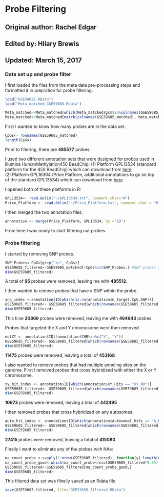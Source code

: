 Probe Filtering
======================

## Original author: Rachel Edgar
## Edited by: Hilary Brewis
## Updated: March 15, 2017

### Data set up and probe filter

I first loaded the files from the meta data pre-processing steps and formatted it in prepration for probe filtering:
```r
load("GSE59685.RData")
load("Meta_matched_GSE59685.Rdata")
```

```r
Meta_matched<-Meta_matched[which(Meta_matched$gsm%in%colnames(GSE59685_matched)),]
Meta_matched<-Meta_matched[match(colnames(GSE59685_matched), Meta_matched$gsm),]
```

First I wanted to know how many probes are in the data set.
```r
CpGs<- rownames(GSE59685_matched)
length(CpGs)
```
Prior to filtering, there are **485577** probes.

I used two different annotation sets that were designed for probes used in Illumina HumanMethylation450 BeadChip:
(1) Platform GPL13534 (standard platform for the 450 BeadChip) which can download from [here](https://www.ncbi.nlm.nih.gov/geo/query/acc.cgi?acc=GPL13534)  
(2) Platform GPL16304 (Price Platform, additional annotations to go on top of the standard GPL13534) which can download from [here](https://www.ncbi.nlm.nih.gov/geo/query/acc.cgi?acc=GPL16304)

I opened both of these platforms in R:
```r
GPL13534<- read.delim("~/GPL13534.txt", comment.char="#")
Price_Platform <- read.delim("~/Price_Platform.txt", comment.char = "#")
```

I then merged the two annotation files:
```r
annotation <- merge(Price_Platform, GPL13534, by ="ID")
```
From here I was ready to start filtering out probes. 

### Probe filtering

I started by removing SNP probes.
```r
SNP_Probes<-CpGs[grep("rs", CpGs)]
GSE59685_filtered<-GSE59685_matched[!CpGs%in%SNP_Probes,] #SNP probes start with rs instead of cg  
dim(GSE59685_filtered) 
```
A total of **65** probes were removed, leaving me with **485512**.

I then wanted to remove probes that have a SNP within the probe:
```r
snp_index <-annotation$ID[which(is.na(annotation$n_target.CpG.SNP))]
GSE59685_filtered<- GSE59685_filtered[which(rownames(GSE59685_filtered)%in%snp_index), ]
dim(GSE59685_filtered)
```
This time **20869** probes were removed, leaving me with **464643** probes

Probes that targeted the X and Y chromosome were then removed
```r
notXY <- annotation$ID[!annotation$CHR%in%c("X", "Y")]
GSE59685_filtered<- GSE59685_filtered[which(rownames(GSE59685_filtered)%in%notXY), ]
dim(GSE59685_filtered) 
```
**11475** probes were removed, leaving a total of **453168**

I also wanted to remove probes that had multiple anneling sites on the genome. First I removed probes that cross hybridized with either the X or Y chromosome.
```r
xy_hit_index <- annotation$ID[which(annotation$XY_Hits == "XY_NO")]
GSE59685_filtered<- GSE59685_filtered[which(rownames(GSE59685_filtered)%in%xy_hit_index), ]
dim(GSE59685_filtered)
```
**10673** probes were removed, leaving a total of **442495**

I then removed probes that cross hybridized on any autosomes.
```r
auto_hit_index <- annotation$ID[which(annotation$Autosomal_Hits == "A_NO")]
GSE59685_filtered<- GSE59685_filtered[which(rownames(GSE59685_filtered)%in%auto_hit_index), ]
dim(GSE59685_filtered)
```
**27415** probes were removed, leaving a total of **415080**

Finally I want to eliminate any of the probes with NAs:
```r
na_count_probe <-sapply(1:nrow(GSE59685_filtered), function(y) length(which(is.na(GSE59685_filtered[y,]))))
na_count_probe_good<-which(na_count_probe<(ncolGSE59685_filtered*0.05))
GSE59685_filtered<-GSE59685_filtered[na_count_probe_good,]
dim(GSE59685_filtered)
```


This filtered data set was filnally saved as an Rdata file.
```r
save(GSE59685_filtered, file="GSE59685_filtered.RData")
```

